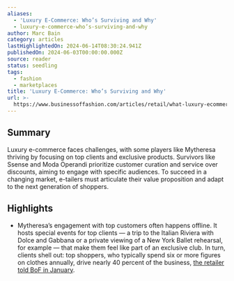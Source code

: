 ```yaml
---
aliases:
  - 'Luxury E-Commerce: Who’s Surviving and Why'
  - luxury-e-commerce-who’s-surviving-and-why
author: Marc Bain
category: articles
lastHighlightedOn: 2024-06-14T08:30:24.941Z
publishedOn: 2024-06-03T00:00:00.000Z
source: reader
status: seedling
tags:
  - fashion
  - marketplaces
title: 'Luxury E-Commerce: Who’s Surviving and Why'
url: >-
  https://www.businessoffashion.com/articles/retail/what-luxury-ecommerce-survivors-get-right/?utm_source=newsletter_technology&utm_medium=email&utm_campaign=Technology_050624&utm_term=MK6EU5U6JNF6VMHTTABSUF7TVA&utm_content=top_story_1_cta
---
```

## Summary

Luxury e-commerce faces challenges, with some players like Mytheresa thriving by focusing on top clients and exclusive products. Survivors like Ssense and Moda Operandi prioritize customer curation and service over discounts, aiming to engage with specific audiences. To succeed in a changing market, e-tailers must articulate their value proposition and adapt to the next generation of shoppers.

## Highlights

- Mytheresa’s engagement with top customers often happens offline. It hosts special events for top clients — a trip to the Italian Riviera with Dolce and Gabbana or a private viewing of a New York Ballet rehearsal, for example — that make them feel like part of an exclusive club. In turn, clients shell out: top shoppers, who typically spend six or more figures on clothes annually, drive nearly 40 percent of the business, [the retailer told BoF in January](https://www.businessoffashion.com/case-studies/luxury/top-one-percent-wealthy-customers-gucci-mytheresa-tiffany/#:~:text=As%20growth%20of%20the%20broader,a%20strategic%20focus%20for%20brands.).
